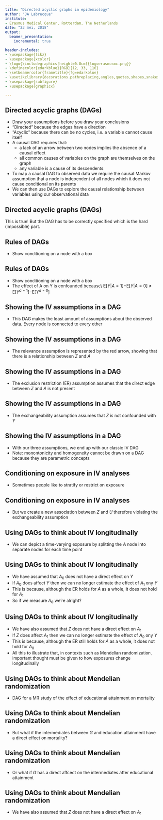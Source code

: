 ```yaml
---
title: "Directed acyclic graphs in epidemiology"
author: "JA Labrecque"
institute:
- Erasmus Medical Center, Rotterdam, The Netherlands
date: "23 mei, 2018"
output: 
  beamer_presentation: 
    incremental: true

header-includes:
- \usepackage{tikz}
- \usepackage{xcolor}
- \logo{\includegraphics[height=0.8cm]{logoerasmusmc.png}}
- \definecolor{edarkblue}{RGB}{12, 33, 116}
- \setbeamercolor{frametitle}{fg=edarkblue}
- \usetikzlibrary{decorations.pathreplacing,angles,quotes,shapes,snakes}
- \usepackage{subfigure}
- \usepackage{graphicx}

---
```


## Directed acyclic graphs (DAGs)

- Draw your assumptions before you draw your conclusions
- "Directed" because the edges have a direction
- "Acyclic" because there can be no cycles, i.e. a variable cannot cause itself
- A causal DAG requires that:
    - a lack of an arrow between two nodes implies the absence of a causal effect
    - all common causes of variables on the graph are themselves on the graph
    - any variable is a cause of its descendents
- To map a causal DAG to observed data we require the causal Markov assumption that a node is independent of all nodes which it does not cause conditional on its parents
- We can then use DAGs to explore the causal relationship between variables using our observational data

## Directed acyclic graphs (DAGs)

\begin{center}
\includegraphics[height=5cm]{rejoice.png}
\end{center}

This is true! But the DAG has to be correctly specified which is the hard (impossible) part.

## Rules of DAGs

- Show conditioning on a node with a box

\begin{figure}
\centering
\begin{tikzpicture}
\node[text centered] at (0,0) (e) {$A$};
\node[text centered] at (0,2) (u) {$U$};
\node[text centered] at (5,0) (y) {$Y$};
\draw[->, line width= 1] (e) -- (y);
\draw[->, line width= 1] (u) -- (e);
\draw[->, line width= 1] (u) -- (y);
\end{tikzpicture}
\label{fig:standardIVdag}
\end{figure}

## Rules of DAGs

- Show conditioning on a node with a box
- The effect of A on Y is confounded because\\
E$[Y|A=1]-$E$[Y|A=0]$ $\neq$ E$[Y^{a=1}]-$E$[Y^{a=0}]$

\begin{figure}
\centering
\begin{tikzpicture}
\node[text centered] at (0,0) (e) {$A$};
\node[text centered, rectangle, draw] at (0,2) (u) {$U$};
\node[text centered] at (5,0) (y) {$Y$};
\draw[->, line width= 1] (e) -- (y);
\draw[->, line width= 1] (u) -- (e);
\draw[->, line width= 1] (u) -- (y);
\end{tikzpicture}
\label{fig:standardIVdag}
\end{figure}



## Showing the IV assumptions in a DAG

- This DAG makes the least amount of assumptions about the observed data. Every node is connected to every other

\begin{figure}
\centering
\begin{tikzpicture}
\node[text centered] at (0,0) (g) {$Z$};
\node[text centered] at (2.5,0) (e) {$A$};
\node[text centered] at (0,2) (u) {$U$};
\node[text centered] at (5,0) (y) {$Y$};
\draw[->, line width= 1] (g) to [out=315,in=225, looseness=0.75] (y) ;
\draw[->, line width= 1] (g) -- (e);
\draw[->, line width= 1] (e) -- (y);
\draw[->, line width= 1] (u) -- (e);
\draw[->, line width= 1] (u) -- (y);
\draw[->, line width= 1] (u) -- (g);
\end{tikzpicture}
\label{fig:standardIVdag}
\end{figure}



## Showing the IV assumptions in a DAG

- The relevance assumption is represented by the red arrow, showing that there is a relationship between $Z$ and $A$

\begin{figure}
\centering
\begin{tikzpicture}
\node[text centered] at (0,0) (g) {$Z$};
\node[text centered] at (2.5,0) (e) {$A$};
\node[text centered] at (0,2) (u) {$U$};
\node[text centered] at (5,0) (y) {$Y$};
\draw[->, line width= 1] (g) to [out=315,in=225, looseness=0.75] (y) ;
\draw[->, line width= 1, red] (g) -- (e);
\draw[->, line width= 1] (e) -- (y);
\draw[->, line width= 1] (u) -- (e);
\draw[->, line width= 1] (u) -- (y);
\draw[->, line width= 1] (u) -- (g);
\end{tikzpicture}
\label{fig:standardIVdag}
\end{figure}


## Showing the IV assumptions in a DAG

- The exclusion restriction (ER) assumption assumes that the direct edge between $Z$ and $A$ is not present

\begin{figure}
\centering
\begin{tikzpicture}
\node[text centered] at (0,0) (g) {$Z$};
\node[text centered] at (2.5,0) (e) {$A$};
\node[text centered] at (0,2) (u) {$U$};
\node[text centered] at (5,0) (y) {$Y$};
\draw[->, line width= 1, lightgray] (g) to [out=315,in=225, looseness=0.75] node [cross out, draw]{} (y) ;
\draw[->, line width= 1, red] (g) -- (e);
\draw[->, line width= 1] (e) -- (y);
\draw[->, line width= 1] (u) -- (e);
\draw[->, line width= 1] (u) -- (y);
\draw[->, line width= 1] (u) -- (g);
\end{tikzpicture}
\label{fig:standardIVdag}
\end{figure}

## Showing the IV assumptions in a DAG

- The exchangeability assumption assumes that $Z$ is not confounded with $Y$

\begin{figure}
\centering
\begin{tikzpicture}
\node[text centered] at (0,0) (g) {$Z$};
\node[text centered] at (2.5,0) (e) {$A$};
\node[text centered] at (0,2) (u) {$U$};
\node[text centered] at (5,0) (y) {$Y$};
\draw[->, line width= 1, lightgray] (g) to [out=315,in=225, looseness=0.75] node [cross out, draw]{} (y) ;
\draw[->, line width= 1, red] (g) -- (e);
\draw[->, line width= 1] (e) -- (y);
\draw[->, line width= 1] (u) --  (e);
\draw[->, line width= 1] (u) -- (y);
\draw[->, line width= 1, lightgray] (u) -- node [cross out, draw]{} (g) ;
\end{tikzpicture}
\label{fig:standardIVdag}
\end{figure}





## Showing the IV assumptions in a DAG

- With our three assumptions, we end up with our classic IV DAG
- Note: monontonicity and homogeneity cannot be drawn on a DAG because they are parametric concepts

\begin{figure}
\centering
\begin{tikzpicture}
\node[text centered] at (0,0) (g) {$Z$};
\node[text centered] at (2.5,0) (e) {$A$};
\node[text centered] at (2.5,2) (u) {$U$};
\node[text centered] at (5,0) (y) {$Y$};
\draw[->, line width= 1, red] (g) -- (e);
\draw[->, line width= 1] (e) -- (y);
\draw[->, line width= 1] (u) --  (e);
\draw[->, line width= 1] (u) -- (y);
\end{tikzpicture}
\label{fig:standardIVdag}
\end{figure}


## Conditioning on exposure in IV analyses

- Sometimes people like to stratify or restrict on exposure


\begin{figure}
\centering
\begin{tikzpicture}
\node[text centered] at (0,0) (g) {$Z$};
\node[text centered, rectangle, draw] at (2.5,0) (e) {$A$};
\node[text centered] at (2.5,2) (u) {$U$};
\node[text centered] at (5,0) (y) {$Y$};
\draw[->, line width= 1] (g) -- (e);
\draw[->, line width= 1] (e) -- (y);
\draw[->, line width= 1] (u) --  (e);
\draw[->, line width= 1] (u) -- (y);
\end{tikzpicture}
\label{fig:standardIVdag}
\end{figure}



## Conditioning on exposure in IV analyses

- But we create a new association between $Z$ and $U$ therefore violating the exchangeability assumption


\begin{figure}
\centering
\begin{tikzpicture}
\node[text centered] at (0,0) (g) {$Z$};
\node[text centered, rectangle, draw] at (2.5,0) (e) {$A$};
\node[text centered] at (2.5,2) (u) {$U$};
\node[text centered] at (5,0) (y) {$Y$};
\draw[->, line width= 1] (g) -- (e);
\draw[->, line width= 1] (e) -- (y);
\draw[->, line width= 1] (u) --  (e);
\draw[->, line width= 1] (u) -- (y);
\draw[line width= 1, red, dashed] (g) to [out=90,in=180, looseness=0.75] (u) ;
\end{tikzpicture}
\label{fig:standardIVdag}
\end{figure}



## Using DAGs to think about IV longitudinally

- We can depict a time-varying exposure by splitting the $A$ node into separate nodes for each time point

\begin{figure}
\centering
\begin{subfigure}
\centering
\begin{tikzpicture}
\node[text centered] at (0,0) (g) {$Z$};
\node[text centered] at (2.5,0) (e) {$A$};
\node[text centered] at (2.5,2) (u) {$U$};
\node[text centered] at (5,0) (y) {$Y$};
\draw[->, line width= 1] (g) -- (e);
\draw[->, line width= 1] (e) -- (y);
\draw[->, line width= 1] (u) --  (e);
\draw[->, line width= 1] (u) -- (y);
\end{tikzpicture}
\end{subfigure}

\begin{subfigure}
\centering
\begin{tikzpicture}
\node[text centered] at (0,0) (g) {$Z$};
\node[text centered] at (2.5,0) (e0) {$A_0$};
\node[text centered] at (2.5,2) (u) {$U$};
\node[text centered] at (5,0) (e1) {$A_1$};
\node[text centered] at (7.5,0) (y) {$Y$};
\draw[->, line width= 1] (g) -- (e0);
\draw[->, line width= 1] (e0) -- (e1);
\draw[->, line width= 1] (e1) -- (y);
\draw[->, line width= 1] (u) --  (e0);
\draw[->, line width= 1] (u) --  (e1);
\draw[->, line width= 1] (u) -- (y);
\end{tikzpicture}
\end{subfigure}
\end{figure}





## Using DAGs to think about IV longitudinally

- We have assumed that $A_0$ does not have a direct effect on $Y$
- If $A_0$ does affect $Y$ then we can no longer estimate the effect of $A_1$ ony $Y$
- This is because, although the ER holds for $A$ as a whole, it does not hold for $A_1$
- So if we measure $A_0$ we're alright?

\begin{figure}
\centering
\begin{tikzpicture}
\node[text centered] at (0,0) (g) {$Z$};
\node[text centered] at (2.5,0) (e0) {$A_0$};
\node[text centered] at (2.5,2) (u) {$U$};
\node[text centered] at (5,0) (e1) {$A_1$};
\node[text centered] at (7.5,0) (y) {$Y$};
\draw[->, line width= 1] (g) -- (e0);
\draw[->, line width= 1] (e0) -- (e1);
\draw[->, line width= 1] (e1) -- (y);
\draw[->, line width= 1] (u) --  (e0);
\draw[->, line width= 1] (u) --  (e1);
\draw[->, line width= 1] (u) -- (y);
\draw[->, line width= 1, red] (e0) to [out=315,in=225, looseness=0.75] (y) ;
\end{tikzpicture}
\label{fig:standardIVdag}
\end{figure}





## Using DAGs to think about IV longitudinally

- We have also assumed that $Z$ does not have a direct effect on $A_1$
- If $Z$ does affect $A_1$ then we can no longer estimate the effect of $A_0$ ony $Y$
- This is because, although the ER still holds for $A$ as a whole, it does not hold for $A_0$
- All this to illustrate that, in contexts such as Mendelian randomization, important thought must be given to how exposures change longitudinally

\begin{figure}
\centering
\begin{tikzpicture}
\node[text centered] at (0,0) (g) {$Z$};
\node[text centered] at (2.5,0) (e0) {$A_0$};
\node[text centered] at (2.5,2) (u) {$U$};
\node[text centered] at (5,0) (e1) {$A_1$};
\node[text centered] at (7.5,0) (y) {$Y$};
\draw[->, line width= 1] (g) -- (e0);
\draw[->, line width= 1] (e0) -- (e1);
\draw[->, line width= 1] (e1) -- (y);
\draw[->, line width= 1] (u) --  (e0);
\draw[->, line width= 1] (u) --  (e1);
\draw[->, line width= 1] (u) -- (y);
\draw[->, line width= 1, red] (e0) to [out=315,in=225, looseness=0.75] (y) ;
\end{tikzpicture}
\label{fig:standardIVdag}
\end{figure}




## Using DAGs to think about Mendelian randomization

- DAG for a MR study of the effect of educational attainment on mortality


\begin{figure}
\centering
\begin{tikzpicture}
\node[text centered] at (0,0) (g) {$G$};
\node[text centered] at (2.5,0) (p0) {ADHD$_{pre}$};
\node[text centered] at (2.5,2) (p1) {Dep$_{pre}$};
\node[text centered] at (2.5,-2) (p2) {Brain vol$_{pre}$};
\node[text centered] at (5,0) (e) {Educ Att};
\node[text centered] at (10,0) (y) {Mortality};
\draw[->, line width= 1] (g) -- (p0);
\draw[->, line width= 1] (g) -- (p1);
\draw[->, line width= 1] (g) -- (p2);
\draw[->, line width= 1] (p0) -- (e);
\draw[->, line width= 1] (p1) -- (e);
\draw[->, line width= 1] (p2) -- (e);
\draw[->, line width= 1] (e) -- (y);
\end{tikzpicture}
\label{fig:standardIVdag}
\end{figure}




## Using DAGs to think about Mendelian randomization

- But what if the intermediates between $G$ and education attainment have a direct effect on mortality?


\begin{figure}
\centering
\begin{tikzpicture}
\node[text centered] at (0,0) (g) {$G$};
\node[text centered] at (2.5,0) (p0) {ADHD$_{pre}$};
\node[text centered] at (2.5,2) (p1) {Dep$_{pre}$};
\node[text centered] at (2.5,-2) (p2) {Brain vol$_{pre}$};
\node[text centered] at (5,0) (e) {Educ Att};
\node[text centered] at (10,0) (y) {Mortality};
\draw[->, line width= 1] (g) -- (p0);
\draw[->, line width= 1] (g) -- (p1);
\draw[->, line width= 1] (g) -- (p2);
\draw[->, line width= 1] (p0) -- (e);
\draw[->, line width= 1] (p1) -- (e);
\draw[->, line width= 1] (p2) -- (e);
\draw[->, line width= 1] (e) -- (y);
\draw[->, line width= 1, red] (p0) to [out=45,in=165, looseness=0.75] (y) ;
\draw[->, line width= 1, red] (p1) to [out=0,in=90, looseness=0.75] (y) ;
\draw[->, line width= 1, red] (p2) to [out=0,in=270, looseness=0.75] (y) ;
\end{tikzpicture}
\label{fig:standardIVdag}
\end{figure}




## Using DAGs to think about Mendelian randomization

- Or what if $G$ has a direct affcect on the intermediates after educational attainment


\begin{figure}
\centering
\begin{tikzpicture}
\node[text centered] at (0,0) (g) {$G$};
\node[text centered] at (5,0) (e) {Educ Att};
\node[text centered] at (7.5,0) (p3) {ADHD$_{post}$};
\node[text centered] at (7.5,2) (p4) {Dep$_{post}$};
\node[text centered] at (7.5,-2) (p5) {Brain vol$_{post}$};
\node[text centered] at (10,0) (y) {Mortality};
\draw[->, line width= 1] (g) -- (e);
\draw[->, line width= 1] (e) -- (p3);
\draw[->, line width= 1] (e) -- (p4);
\draw[->, line width= 1] (e) -- (p5);
\draw[->, line width= 1] (p3) -- (y);
\draw[->, line width= 1] (p4) -- (y);
\draw[->, line width= 1] (p5) -- (y);
\draw[->, line width= 1, red] (g) to [out=45,in=165, looseness=0.75] (p3) ;
\draw[->, line width= 1, red] (g) to [out=90,in=180, looseness=0.75] (p4) ;
\draw[->, line width= 1, red] (g) to [out=270,in=180, looseness=0.75] (p5) ;
\end{tikzpicture}
\label{fig:standardIVdag}
\end{figure}






## Using DAGs to think about Mendelian randomization

- We have also assumed that $Z$ does not have a direct effect on $A_1$


\begin{figure}
\centering
\begin{tikzpicture}
\node[text centered] at (0,0) (g) {$G$};
\node[text centered] at (2.5,0) (p0) {ADHD$_{pre}$};
\node[text centered] at (2.5,2) (p1) {Dep$_{pre}$};
\node[text centered] at (2.5,-2) (p2) {Brain vol$_{pre}$};
\node[text centered] at (5,0) (e) {Educ Att};
\node[text centered] at (7.5,0) (p3) {ADHD$_{post}$};
\node[text centered] at (7.5,2) (p4) {Dep$_{post}$};
\node[text centered] at (7.5,-2) (p5) {Brain vol$_{post}$};
\node[text centered] at (10,0) (y) {Mortality};
\draw[->, line width= 1] (g) -- (p0);
\draw[->, line width= 1] (g) -- (p1);
\draw[->, line width= 1] (g) -- (p2);
\draw[->, line width= 1] (p0) -- (e);
\draw[->, line width= 1] (p1) -- (e);
\draw[->, line width= 1] (p2) -- (e);
\draw[->, line width= 1] (e) -- (p3);
\draw[->, line width= 1] (e) -- (p4);
\draw[->, line width= 1] (e) -- (p5);
\draw[->, line width= 1] (p3) -- (y);
\draw[->, line width= 1] (p4) -- (y);
\draw[->, line width= 1] (p5) -- (y);
\draw[->, line width= 1, red] (p1) -- (p4);
\draw[->, line width= 1, red] (p2) -- (p5);
\draw[->, line width= 1, red] (p0) to [out=45,in=135, looseness=0.75] (p3) ;
\end{tikzpicture}
\label{fig:standardIVdag}
\end{figure}




